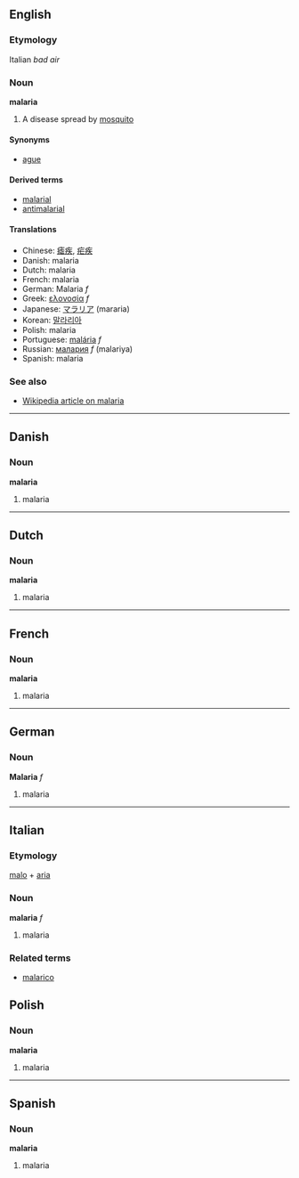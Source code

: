 ==English==
===Etymology===
Italian ''bad air''

===Noun===
'''malaria'''

# A disease spread by [[mosquito]]

====Synonyms====
*[[ague]]

====Derived terms====
*[[malarial]]
*[[antimalarial]]<!-- also anti-malarial? -->

====Translations====
*Chinese: [[瘧疾]], [[疟疾]]
*Danish: malaria
*Dutch: malaria
*French: malaria
*German: Malaria ''f''
*Greek: [[ελονοσία]] ''f''
*Japanese: [[マラリア]] (mararia)
*Korean: [[말라리아]]
*Polish: malaria
*Portuguese: [[malária]] ''f''
*Russian: [[малария]] ''f'' (malariya)
*Spanish: malaria

===See also===
*[[w:Malaria|Wikipedia article on malaria]]

----

==Danish==
===Noun===
'''malaria'''

# malaria

----

==Dutch==
===Noun===
'''malaria'''

# malaria

----

==French==
===Noun===
'''malaria'''

# malaria

----

==German==
===Noun===
'''Malaria''' ''f''

# malaria

----

==Italian==
===Etymology===
[[malo]] + [[aria]]
===Noun===
'''malaria''' ''f''

# malaria

===Related terms===
*[[malarico]]

==Polish==
===Noun===
'''malaria'''

# malaria

----

==Spanish==
===Noun===
'''malaria'''

# malaria